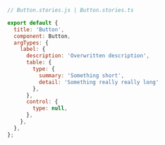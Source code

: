 ```js
// Button.stories.js | Button.stories.ts

export default {
  title: 'Button',
  component: Button,
  argTypes: {
    label: {
      description: 'Overwritten description',
      table: {
        type: { 
          summary: 'Something short', 
          detail: 'Something really really long' 
        },
      },
      control: {
        type: null,
      },
    },
  },
};
```